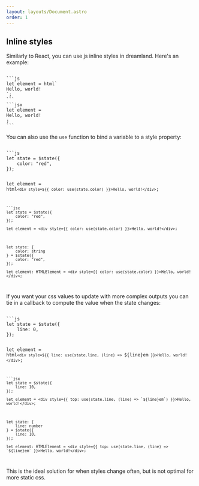 ```yaml
---
layout: layouts/Document.astro
order: 1
---
```


## Inline styles

Similarly to React, you can use js inline styles in dreamland. Here's an example:

<Code>
```js
let element = html`<div style=${{ color: "red", backgroundColor: "blue" }}>Hello, world!</div>`;
```
```jsx
let element = <div style={{ color: "red", backgroundColor: "blue" }}>Hello, world!</div>;
```
</Code>

You can also use the `use` function to bind a variable to a style property:


<Code>
```js
let state = $state({
	color: "red",
});

let element = html`<div style=${{ color: use(state.color) }}>Hello, world!</div>`;
```
```jsx
let state = $state({
	color: "red",
});

let element = <div style={{ color: use(state.color) }}>Hello, world!</div>;
```
```tsx
let state: {
	color: string
} = $state({
	color: "red",
});

let element: HTMLElement = <div style={{ color: use(state.color) }}>Hello, world!</div>;
```
</Code>

If you want your css values to update with more complex outputs you can tie in a callback to compute the value when the state changes:

<Code>
```js
let state = $state({
	line: 0,
});

let element = html`<div style=${{ line: use(state.line, (line) => `${line}em` }}>Hello, world!</div>`;
```
```jsx
let state = $state({
	line: 10,
});

let element = <div style={{ top: use(state.line, (line) => `${line}em`) }}>Hello, world!</div>;
```
```tsx
let state: {
	line: number 
} = $state({
	line: 10,
});

let element: HTMLElement = <div style={{ top: use(state.line, (line) => `${line}em` }}>Hello, world!</div>;
```
</Code>

This is the ideal solution for when styles change often, but is not optimal for more static css.
